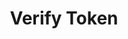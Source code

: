 ---
title: 'Verify Token'
description: 'Verify Authentication Token'
openapi: 'GET /auth/token/verify/{token}'
---